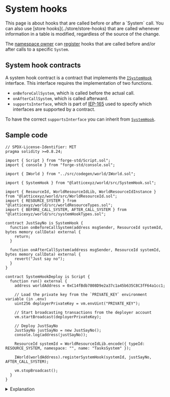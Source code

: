 
# System hooks

<Callout type="info" emoji="ⓘ">
  This page is about hooks that are called before or after a `System` call. You can also use [store
  hooks](../store/store-hooks) that are called whenever information in a table is modified, regardless of the source of
  the change.
</Callout>

The [namespace owner](/world/namespaces-access-control#ownership) can [register](https://github.com/latticexyz/mud/blob/main/packages/world/src/modules/init/implementations/WorldRegistrationSystem.sol#L68-L99) hooks that are called before and/or after calls to a specific `System`.

## System hook contracts

A system hook contract is a contract that implements the [`ISystemHook`](https://github.com/latticexyz/mud/blob/main/packages/world/src/ISystemHook.sol) interface.
This interface requires the implementation of two functions.

- `onBeforeCallSystem`, which is called before the actual call.
- `onAfterCallSystem`, which is called afterward.
- `supportsInterface`, which is part of [IEP-165](https://eips.ethereum.org/EIPS/eip-165) used to specify which interfaces are supported by a contract.

To have the correct `supportsInterface` you can inherit from [`SystemHook`](https://github.com/latticexyz/mud/blob/main/packages/world/src/SystemHook.sol).

## Sample code

<CollapseCode>

```solidity copy showLineNumbers {9-13, 15-24, 36-47}
// SPDX-License-Identifier: MIT
pragma solidity >=0.8.24;

import { Script } from "forge-std/Script.sol";
import { console } from "forge-std/console.sol";

import { IWorld } from "../src/codegen/world/IWorld.sol";

import { SystemHook } from "@latticexyz/world/src/SystemHook.sol";

import { ResourceId, WorldResourceIdLib, WorldResourceIdInstance } from "@latticexyz/world/src/WorldResourceId.sol";
import { RESOURCE_SYSTEM } from "@latticexyz/world/src/worldResourceTypes.sol";
import { BEFORE_CALL_SYSTEM, AFTER_CALL_SYSTEM } from "@latticexyz/world/src/systemHookTypes.sol";

contract JustSayNo is SystemHook {
  function onBeforeCallSystem(address msgSender, ResourceId systemId, bytes memory callData) external {
    return;
  }

  function onAfterCallSystem(address msgSender, ResourceId systemId, bytes memory callData) external {
    revert("Just say no");
  }
}

contract SystemHookDeploy is Script {
  function run() external {
    address worldAddress = 0xC14fBdb7808D9e2a37c1a45b635C8C3fF64a1cc1;

    // Load the private key from the `PRIVATE_KEY` environment variable (in .env)
    uint256 deployerPrivateKey = vm.envUint("PRIVATE_KEY");

    // Start broadcasting transactions from the deployer account
    vm.startBroadcast(deployerPrivateKey);

    // Deploy JustSayNo
    JustSayNo justSayNo = new JustSayNo();
    console.log(address(justSayNo));

    ResourceId systemId = WorldResourceIdLib.encode({ typeId: RESOURCE_SYSTEM, namespace: "", name: "TasksSystem" });

    IWorld(worldAddress).registerSystemHook(systemId, justSayNo, AFTER_CALL_SYSTEM);

    vm.stopBroadcast();
  }
}
```

</CollapseCode>

<details>

<summary>Explanation</summary>

```solidity
import { SystemHook } from "@latticexyz/world/src/SystemHook.sol";
```

The system hook contract inherits from `SystemHook`.

```solidity
import { ResourceId, WorldResourceIdLib, WorldResourceIdInstance } from "@latticexyz/world/src/WorldResourceId.sol";
import { RESOURCE_SYSTEM } from "@latticexyz/world/src/worldResourceTypes.sol";
```

We need to create the resource of the `System` for which we register a hook.

```solidity
import { BEFORE_CALL_SYSTEM, AFTER_CALL_SYSTEM } from "@latticexyz/world/src/systemHookTypes.sol";
```

We need these constants to specify when the hook applies.

```solidity
contract JustSayNo is SystemHook {

  function onBeforeCallSystem(address msgSender, ResourceId systemId, bytes memory callData) external {
    return ;
  }

  function onAfterCallSystem(address msgSender, ResourceId systemId, bytes memory callData) external {
```

This is the system hook contract.
It has two functions:

- `onBeforeCallSystem`, which is executed before the call
- `onAfterCallSystem`, which is executed after the call

Both functions get the sender, the system being called, and the call data it receives.

```solidity
    revert("Just say no");
  }
}
```

This hook disables the `System` by causing all calls to revert.

```solidity
contract SystemHookDeploy is Script {
  function run() external {
   ...
```

This is the function that the script executes.

```solidity
    // Deploy JustSayNo
    JustSayNo justSayNo = new JustSayNo();
```

Deploy the system hook contract.

```solidity
    ResourceId systemId = WorldResourceIdLib.encode(
      { typeId: RESOURCE_SYSTEM,
        namespace: "",
        name: "TasksSystem"
      });
```

Create the resource ID for the `System` we are disabling.

```solidity
    IWorld(worldAddress)
        .registerSystemHook(systemId, justSayNo, AFTER_CALL_SYSTEM);
  }
}
```

Register the system hook.

</details>
